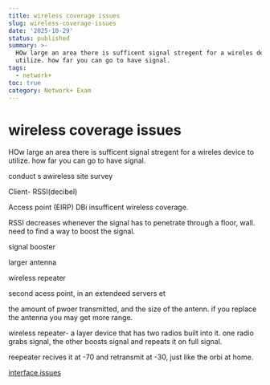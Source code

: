 ```yaml
---
title: wireless coverage issues
slug: wireless-coverage-issues
date: '2025-10-29'
status: published
summary: >-
  HOw large an area there is sufficent signal stregent for a wireles device to
  utilize. how far you can go to have signal.
tags:
  - network+
toc: true
category: Network+ Exam
---
```


# wireless coverage issues

HOw large an area there is sufficent signal stregent for a wireles device to utilize. how far you can go to have signal. 

conduct s awireless site survey 

Client- RSSI(decibel) 

Access point (EIRP) DBi insufficent wireless coverage. 

RSSI decreases whenever the signal has to penetrate through a floor, wall. need to find a way to boost the signal. 

signal booster 

larger antenna 

wireless repeater 

second acess point, in an extendeed servers et 

the amount of pwoer transmitted, and the size of the antenn. if you replace the antenna you may get more range. 

wireless repeater- a layer device that has two radios built into it. one radio grabs signal, the other boosts signal and repeats it on full signal. 

reepeater recives it at -70 and retransmit at -30, just like the orbi at home.

[interface issues](wireless%20coverage%20issues/interface%20issues%202686f82ab0058051b412c7bc7cd5a624.md)
